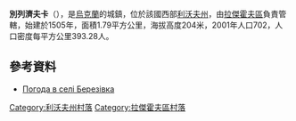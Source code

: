 {{coord|50|14|47|N|24|54|56|E|scale:100000|display=title}}

'''別列濟夫卡'''（{{lang-uk|Березівка}}），是[[烏克蘭|烏克蘭]]的城鎮，位於該國西部[[利沃夫州|利沃夫州]]，由[[拉傑霍夫區|拉傑霍夫區]]負責管轄，始建於1505年，面積1.79平方公里，海拔高度204米，2001年人口702，人口密度每平方公里393.28人。	

==參考資料==
* [http://weather.in.ua/ua/l'vovskaja/972 Погода в селі Березівка]{{Wayback|url=http://weather.in.ua/ua/l%27vovskaja/972 |date=20111221170545 }}

[[Category:利沃夫州村落|Category:利沃夫州村落]]
[[Category:拉傑霍夫區村落|Category:拉傑霍夫區村落]]


{{Lviv-geo-stub}}